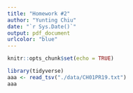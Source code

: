 ```yaml
---
title: "Homework #2"
author: "Yunting Chiu"
date: "`r Sys.Date()`"
output: pdf_document
urlcolor: "blue"
---
```


```r
knitr::opts_chunk$set(echo = TRUE)
```

```r
library(tidyverse)
aaa <- read_tsv("./data/CH01PR19.txt")
aaa
```

